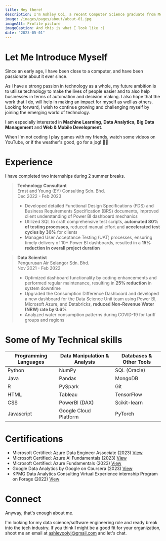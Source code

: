 ```yaml
---
title: Hey there!
description: I'm Ashley Ooi, a recent Computer Science graduate from Monash University.
image: /images/pages/about/about-01.jpg
imageAlt: Profile picture
imageCaption: And this is what I look like :)
date: "2023-05-01"
---
```


# Let Me Introduce Myself

Since an early age, I have been close to a computer, and have been passionate about it ever since.

As I have a strong passion in technology as a whole, my future ambition is to utilise technology to make the 
lives of people easier and to also help businesses in terms of automation and decision making. I also hope that the work 
that I do, will help in making an impact for myself as well as others. Looking forward, I wish to continue growing and challenging myself by joining the emerging world of technology.

I am especially interested in **Machine Learning**, **Data Analytics**, **Big Data Management** and **Web & Mobile Development**.

When I'm not coding I play games with my friends, watch some videos on YouTube, or if the weather's good, go for a jog! 🏃‍♀️

# Experience

I have completed two internships during 2 summer breaks.

> **Technology Consultant** <br />
> Ernst and Young (EY) Consulting Sdn. Bhd. <br />
> Dec 2022 - Feb 2023
> - Developed detailed Functional Design Specifications (FDS) and Business Requirements Specification (BRS) documents, improved client understanding of Power BI dashboard mechanics
> - Utilized SQL to craft comprehensive test scripts, **automated 80% of testing processes**, reduced manual effort and **accelerated test cycles by 30%** for clients
> - Managed User Acceptance Testing (UAT) processes, ensuring timely delivery of 10+ Power BI dashboards, resulted in a **15% reduction in overall project duration**
>

> **Data Scientist** <br />
> Pengurusan Air Selangor Sdn. Bhd. <br />
> Nov 2021 - Feb 2022
> - Optimized dashboard functionality by coding enhancements and performed regular maintenance, resulting in **25% reduction** in system downtime <br />
> - Upgraded the Consumption Difference Dashboard and developed a new dashboard for the Data Science Unit team using Power BI, Microsoft Azure, and Databricks, **reduced Non-Revenue Water (NRW) rate by 0.6%** <br />
> - Analyzed water consumption patterns during COVID-19 for tariff groups and regions <br />


# Some of My Technical skills

| Programming Languages | Data Manipulation & Analysis | Databases & Other Tools |
| ---- | ---- | ----------- |
| Python | NumPy  | SQL (Oracle) |
| Java | Pandas | MongoDB |
| R | PySpark | Git |
| HTML | Tableau | TensorFlow|
| CSS | PowerBI (DAX) | Scikit-learn |
| Javascript | Google Cloud Platform | PyTorch |

# Certifications

* Microsoft Certified: Azure Data Engineer Associate (2023) 
[View](https://learn.microsoft.com/api/credentials/share/en-gb/AshleyOoi-6258/C054E6111BA0E053?sharingId=54DAE5E304F825D9) <br />
* Microsoft Certified: Azure AI Fundamentals (2023)
[View](https://learn.microsoft.com/api/credentials/share/en-gb/AshleyOoi-6258/6F4785ECB7AC1FD1?sharingId=54DAE5E304F825D9) <br /> 
* Microsoft Certified: Azure Fundamentals (2023)
[View](https://learn.microsoft.com/api/credentials/share/en-gb/AshleyOoi-6258/73AE28FF64DB654E?sharingId=54DAE5E304F825D9)
* Google Data Analytics by Google on Coursera (2023)
[View](https://coursera.org/share/d29ff44946ca14fc55de25a34431636e)
* KPMG Data Analytics Consulting Virtual Experience internship Program on Forage (2022)
[View](https://drive.google.com/file/d/17gkBIz-32x3jxoJZ3ZRzf3PAGLcgPbNv/view?usp=sharing)


# Connect

Anyway, that's enough about me.

I'm looking for my data science/software engineering role and ready break into the tech industry. If you think I might be a good fit for your organization, shoot me an email at ashleyooiyl@gmail.com and let's chat.